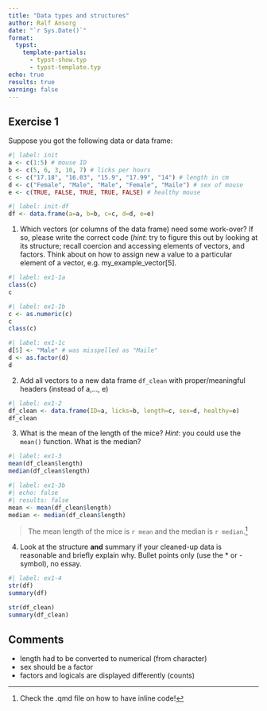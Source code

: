 ```yaml
---
title: "Data types and structures"
author: Ralf Ansorg
date: "`r Sys.Date()`"
format:
  typst:
    template-partials: 
      - typst-show.typ
      - typst-template.typ
echo: true
results: true
warning: false
---
```


## Exercise 1

Suppose you got the following data or data frame:

```r
#| label: init
a <- c(1:5) # mouse ID
b <- c(5, 6, 3, 10, 7) # licks per hours
c <- c("17.18", "16.03", "15.9", "17.99", "14") # length in cm
d <- c("Female", "Male", "Male", "Female", "Maile") # sex of mouse
e <- c(TRUE, FALSE, TRUE, TRUE, FALSE) # healthy mouse
```

```r
#| label: init-df
df <- data.frame(a=a, b=b, c=c, d=d, e=e)
```

1.  Which vectors (or columns of the data frame) need some work-over? If so, please write the correct code (_hint_: try to figure this out by looking at its structure; recall coercion and accessing elements of vectors, and factors. Think about on how to assign new a value to a particular element of a vector, e.g. my_example_vector[5].

```r
#| label: ex1-1a
class(c)
c
```

```r
#| label: ex1-1b
c <- as.numeric(c)
c
class(c)
```

```r
#| label: ex1-1c
d[5] <- "Male" # was misspelled as "Maile"
d <- as.factor(d)
d
```

2.  Add all vectors to a new data frame `df_clean` with proper/meaningful headers (instead of a,..., e)

```r
#| label: ex1-2
df_clean <- data.frame(ID=a, licks=b, length=c, sex=d, healthy=e)
df_clean
```

3.  What is the mean of the length of the mice? _Hint_: you could use the `mean()` function. What is the median?

```r
#| label: ex1-3
mean(df_clean$length)
median(df_clean$length)
```

```r
#| label: ex1-3b
#| echo: false
#| results: false
mean <- mean(df_clean$length)
median <- median(df_clean$length)
```

> The mean length of the mice is `r mean` and the median is `r median`.[^1]

4.  Look at the structure **and** summary if your cleaned-up data is reasonable and briefly explain why. Bullet points only (use the \* or \- symbol), no essay.

```r
#| label: ex1-4
str(df)
summary(df)

str(df_clean)
summary(df_clean)
```

## Comments

* length had to be converted to numerical (from character)
* sex should be a factor
* factors and logicals are displayed differently (counts)

[^1]: Check the .qmd file on how to have inline code!